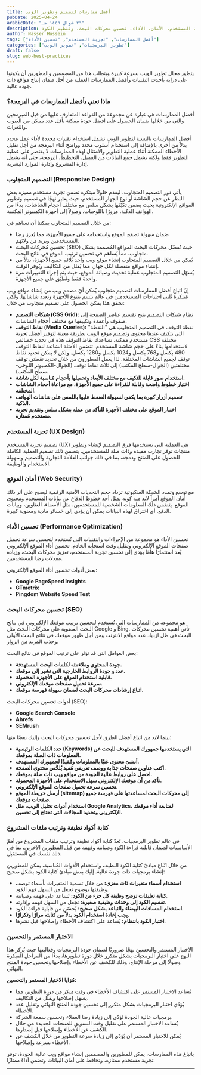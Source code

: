 ```yaml
---
title: أفضل ممارسات لتصميم وتطوير الويب
pubDate: 2025-04-24
arabicDate: "٢٦ شوال ١٤٤٦ هـ"
description: دليل شامل لأفضل الممارسات التي تساعد المصممين والمطورين على إنشاء مواقع ويب عالية الجودة من خلال التصميم المتجاوب، تحسين تجربة المستخدم، الأمان، الأداء، تحسين محركات البحث، وتنظيم الكود.
author: Nasser Hussein
tags: ["أفضل الممارسات", "تجربة المستخدم", "تحسين الأداء"]
categories: ["تطوير البرمجيات", "تطوير الويب"]
draft: false
slug: web-best-practices
---
```


يتطور مجال تطوير الويب بسرعة كبيرة ويتطلب هذا من المصممين والمطورين أن يكونوا على دراية بأحدث التقنيات وأفضل الممارسات العملية من أجل ضمان إنتاج مواقع ذات جودة عالية.

### ماذا نعني بأفضل الممارسات في البرمجة؟

أفضل الممارسات هي عبارة عن مجموعة من القواعد المتعارف عليها من قبل المبرمجين والتي من خلالها ضمان الحصول على افضل جودة ممكنة بأقل عدد ممكن من العيوب والثغرات.

أفضل الممارسات بالنسبة لتطوير الويب تشمل استخدام تقنيات محددة لأداء عمل محدد بدلاً من أخرى بالإضافة إلى استخدام أسلوب محدد وواضح أثناء البرمجة من أجل تقليل الأخطاء الممكنة أثناء عملية التطوير والامتثال لهذه الممارسات لا يقتصر على عملية التطوير فقط ولكنه يشمل جمع البيانات من العميل، التخطيط، البرمجة، حتى أنه يشمل إدارة المشروع وإدارة الموارد البشرية.

### التصميم المتجاوب (Responsive Design)

يأتي دور التصميم المتجاوب، ليقدم حلولاً مبتكرة تضمن تجربة مستخدم مميزة بغض النظر عن حجم الشاشة أو نوع الجهاز المستخدم، حيث يعتبر نهجًا في تصميم وتطوير المواقع الإلكترونية بحيث يضمن تكيّفها بشكل سلس مع مختلف أحجام الشاشات، بدءًا من الهواتف الذكية، مرورًا باللوحيات، وصولاً إلى أجهزة الكمبيوتر المكتبية.

من خلال التصميم المتجاوب يمكننا أن نساهم في:

- ضمان سهولة تصفح الموقع واستخدامه على جميع الأجهزة، مما يُعزز رضا المستخدمين ويزيد من ولائهم.
- تحسين مُحركات البحث (SEO) حيث تُفضّل محركات البحث المواقع المُصممة بشكل متجاوب، مما يُساهم في تحسين ترتيب الموقع في نتائج البحث.
- يُمكن من خلال التصميم المتجاوب إنشاء موقع ويب واحد يُلائم جميع الأجهزة، بدلاً من إنشاء مواقع منفصلة لكل جهاز، مما يُقلل من التكاليف ويُوفر الوقت.
- يُسهّل التصميم المتجاوب عملية تحديث وصيانة الموقع، حيث يتم إجراء التغييرات مرة واحدة فقط وتُطبّق على جميع الأجهزة.

إنّ اتباع أفضل الممارسات لتصميم متجاوب يُمكن أيّ مصمم ويب من إنشاء مواقع ويب مُبتكرة تُلبي احتياجات المستخدمين في عالم يتسم بتنوع الأجهزة وتعدد شاشاتها. ولكي نحقق هذا يمكن الحصول على تصميم متجاوب من خلال:

- **شبكات التصميم (CSS Grid):** نظام شبكات التصميم يتيح تقسيم عناصر الصفحة إلى صفوف وأعمدة وتكييفها مع مختلف أحجام الشاشات.
- **نقاط التوقف (Media Queries):** نقطة التوقف في التصميم المتجاوب هي "النقطة" التي يتكيف عندها محتوى وتصميم موقع الويب بطريقة معينة لتوفير أفضل تجربة مستخدم ممكنة. تساعدك نقاط التوقف هذه في تحديد خصائص CSS مختلفة لاستخدامها بناءً على حجم شاشة المستخدم. تتضمن الأمثلة الشائعة لنقاط التوقف 480 بكسل و768 بكسل و1024 بكسل و1280 بكسل. ولكن لا يمكن تحديد نقاط توقف لجميع الشاشات المختلفة. لذا يعمل المطورون من خلال تحديد نقطتي توقف مختلفتين (الجوال-سطح المكتب) إلى ثلاث نقاط توقف (الجوال-الكمبيوتر اللوحي-سطح المكتب).
- **استخدام صور قابلة للتكيف مع مختلف الأبعاد وتحميلها بأحجام مُناسبة لكل شاشة.**
- **اختيار خطوط واضحة وقابلة للقراءة على جميع الأجهزة، مع مراعاة أحجام الشاشات المختلفة.**
- **تصميم أزرار كبيرة بما يكفي لسهولة الضغط عليها باللمس على شاشات الهواتف الذكية.**
- **اختبار الموقع على مختلف الأجهزة للتأكد من عمله بشكل سلس وتقديم تجربة مستخدم مُمتازة.**

### تجربة المستخدم (UX Design)

تصميم تجربة المستخدم (UX) هي العملية التي تستخدمها فرق التصميم لإنشاء وتطوير منتجات توفر تجارب مفيدة وذات صلة للمستخدمين. يتضمن ذلك تصميم العملية الكاملة للحصول على المنتج ودمجه، بما في ذلك جوانب العلامة التجارية والتصميم وسهولة الاستخدام والوظيفة.

### أمان الموقع (Web Security)

مع توسع وتمدد الشبكة العنكبوتية تزداد حجم التحديات الأمنية الرقمية ليصبح على أثر ذلك أمان الموقع أمراً لابد منه كونه يمثل أحد خطوط الدفاع عن بيانات المستخدم ومحتوى الموقع. يتضمن ذلك المعلومات الشخصية للمستخدمين، مثل الأسماء، العناوين، وبيانات الدفع. أي اختراق لهذه البيانات يمكن أن يؤدي إلى خسائر مادية ومعنوية كبيرة.

### تحسين الأداء (Performance Optimization)

تحسين الأداء هو مجموعة من الإجراءات والتقنيات التي تُستخدم لتحسين سرعة تحميل صفحات الموقع الإلكتروني وتقليل وقت استجابة الخادم. تحسين أداء الموقع الإلكتروني يُعد استثمارًا هامًا يؤدي إلى تحسين تجربة المستخدم، تعزيز محركات البحث، وزيادة معدلات رضا المستخدمين.

بعض أدوات تحسين أداء الموقع الإلكتروني:

- **Google PageSpeed Insights**
- **GTmetrix**
- **Pingdom Website Speed Test**

### تحسين محركات البحث (SEO)

هو مجموعة من الممارسات التي تُستخدم لتحسين ترتيب موقعك الإلكتروني في نتائج البحث العضوية على محركات البحث مثل Google و Bing. تأتي أهمية تحسين محركات البحث في ظل ازدياد عدد مواقع الانترنت ومن أجل ظهور موقعك في نتائج البحث الأولى وجذب المزيد من الزوار.

بعض العوامل التي قد تؤثر على ترتيب الموقع في نتائج البحث:

- **جودة المحتوى وملاءمته لكلمات البحث المستهدفة.**
- **عدد و جودة الروابط الخارجية التي تشير إلى موقعك.**
- **قابلية استخدام الموقع على الأجهزة المحمولة.**
- **سرعة تحميل صفحات موقعك الإلكتروني.**
- **اتباع إرشادات محركات البحث لضمان سهولة فهرسة موقعك.**

أدوات تحسين محركات البحث (SEO):

- **Google Search Console**
- **Ahrefs**
- **SEMrush**

بينما لابد من اتباع أفضل الطرق لأجل تحسين محركات البحث وإليك بعضًا منها:

- **حدد الكلمات الرئيسية (Keywords) التي يستخدمها جمهورك المستهدف للبحث عن المعلومات ذات الصلة بموقعك.**
- **أنشئ محتوى غنيًا بالمعلومات ومُفيدًا لجمهورك المستهدف.**
- **اكتب عناوين صفحات جذابة ووصف تعريفي مُفيد يُلخّص محتوى الصفحة.**
- **احصل على روابط عالية الجودة من مواقع ويب ذات صلة بموقعك.**
- **تأكد من أن موقعك الإلكتروني سهل الاستخدام على الأجهزة المحمولة.**
- **تحسين سرعة تحميل صفحات الموقع الإلكتروني.**
- **أرسل خريطة الموقع (sitemap) إلى محركات البحث لمساعدتها على فهرسة جميع صفحات موقعك.**
- **استخدام أدوات تحليل الويب، مثل Google Analytics، لمتابعة أداء موقعك الإلكتروني وتحديد المجالات التي تحتاج إلى تحسين.**

### كتابة أكواد نظيفة وترتيب ملفات المشروع

في عالم تطوير البرمجيات، تُعدّ كتابة أكواد نظيفة وترتيب ملفات المشروع من أهمّ الأساسيات لضمان قابلية قراءة الكود وصيانته وفهمه من قبل المطورين الآخرين، بما في ذلك نفسك في المستقبل.

من خلال اتّباع مبادئ كتابة الكود النظيف واستخدام الأدوات المُناسبة، يمكن للمطورين إنشاء برمجيات ذات جودة عالية. إليك بعض مبادئ كتابة الكود بشكل صحيح:

- **استخدام أسماء متغيرات ذات مغزى:** من خلال تسمية المتغيرات بأسماء توصف وظيفتها بوضوح تجعل من السهل فهم الكود.
- **كتابة تعليقات توضح وظيفة كل جزء من الكود:** تُساعد على فهمه وصيانته.
- **تقسيم الكود إلى وحدات وظيفية صغيرة:** تجعل من السهل فهمه وإدارته.
- **استخدام المسافات البيضاء والتباعد بشكل صحيح:** يُحسّن من قابلية قراءة الكود.
- **يجب إعادة استخدام الكود بدلاً من كتابته مرارًا وتكرارًا.**
- **اختبار الكود بانتظام:** يُساعد على اكتشاف الأخطاء وإصلاحها قبل نشرها.

### الاختبار المستمر والتحسين

الاختبار المستمر والتحسين نهجًا ضروريًا لضمان جودة البرمجيات وفعاليتها حيث يُركز هذا النهج على اختبار البرمجيات بشكل متكرر خلال دورة تطويرها، بدءًا من المراحل المبكرة وصولًا إلى مرحلة الإنتاج، وذلك للكشف عن الأخطاء وإصلاحها وتحسين جودة المنتج النهائي.

**مُزايا الاختبار المستمر والتحسين:**

- يُساعد الاختبار المستمر على اكتشاف الأخطاء في وقت مبكر من دورة التطوير، مما يسهل إصلاحها ويقلّل من التكاليف.
- يُؤدّي اختبار البرمجيات بشكل متكرر إلى تحسين جودة المنتج النهائي وتقليل عدد الأخطاء.
- برمجيات عالية الجودة تُؤدّي إلى زيادة رضا العملاء وتحسين سمعة الشركة.
- يُساعد الاختبار المستمر على تقليل وقت التسويق للمنتجات الجديدة من خلال الكشف عن الأخطاء وإصلاحها قبل إصدارها.
- يُمكن للاختبار المستمر أن يُؤدّي إلى زيادة سرعة التطوير من خلال الكشف عن الأخطاء بسرعة وإصلاحها.

باتباع هذه الممارسات، يمكن للمطورين والمصممين إنشاء مواقع ويب عالية الجودة، توفر تجربة مستخدم ممتازة، وتحافظ على أمان البيانات وتضمن أداءً ممتازًا.

---
